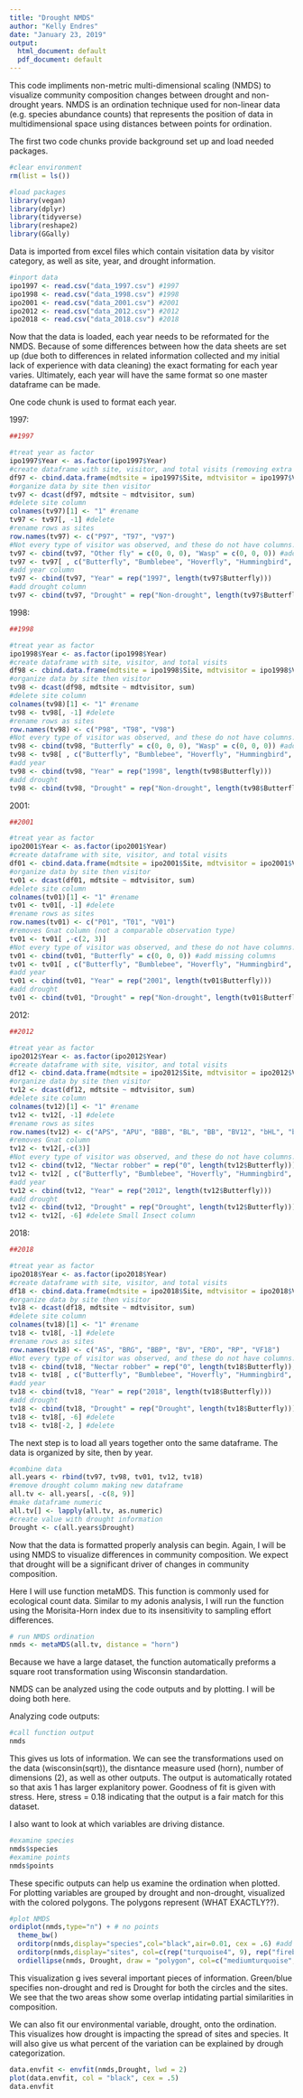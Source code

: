 ```yaml
---
title: "Drought NMDS"
author: "Kelly Endres"
date: "January 23, 2019"
output:
  html_document: default
  pdf_document: default
---
```


This code impliments non-metric multi-dimensional scaling (NMDS) to visualize community composition changes between drought and non-drought years. NMDS is an ordination technique used for non-linear data (e.g. species abundance counts) that represents the position of data in multidimensional space using distances between points for ordination.

The first two code chunks provide background set up and load needed packages. 

```r
#clear environment
rm(list = ls())
```

```r

#load packages
library(vegan)
library(dplyr)
library(tidyverse)
library(reshape2)
library(GGally)
```

Data is imported from excel files which contain visitation data by visitor category, as well as site, year, and drought information. 

```r

#inport data
ipo1997 <- read.csv("data_1997.csv") #1997
ipo1998 <- read.csv("data_1998.csv") #1998
ipo2001 <- read.csv("data_2001.csv") #2001
ipo2012 <- read.csv("data_2012.csv") #2012
ipo2018 <- read.csv("data_2018.csv") #2018
```

Now that the data is loaded, each year needs to be reformated for the NMDS. Because of some differences between how the data sheets are set up (due both to differences in related information collected and my initial lack of experience with data cleaning) the exact formating for each year varies. Ultimately, each year will have the same format so one master dataframe can be made. 

One code chunk is used to format each year. 

1997: 

```r

##1997

#treat year as factor
ipo1997$Year <- as.factor(ipo1997$Year)
#create dataframe with site, visitor, and total visits (removing extra information)
df97 <- cbind.data.frame(mdtsite = ipo1997$Site, mdtvisitor = ipo1997$Visitor, total.vis = ipo1997$Total.Visits)
#organize data by site then visitor
tv97 <- dcast(df97, mdtsite ~ mdtvisitor, sum)
#delete site column
colnames(tv97)[1] <- "1" #rename
tv97 <- tv97[, -1] #delete
#rename rows as sites
row.names(tv97) <- c("P97", "T97", "V97")
#Not every type of visitor was observed, and these do not have columns. Columns for missing visitors need to be added so that the years can be combined. 
tv97 <- cbind(tv97, "Other fly" = c(0, 0, 0), "Wasp" = c(0, 0, 0)) #add missing columns
tv97 <- tv97[ , c("Butterfly", "Bumblebee", "Hoverfly", "Hummingbird", "Other fly", "Solitary bee", "Wasp")] #order columns alphabetically
#add year column
tv97 <- cbind(tv97, "Year" = rep("1997", length(tv97$Butterfly)))
#add drought column
tv97 <- cbind(tv97, "Drought" = rep("Non-drought", length(tv97$Butterfly)))
```

1998: 

```r

##1998

#treat year as factor
ipo1998$Year <- as.factor(ipo1998$Year)
#create dataframe with site, visitor, and total visits
df98 <- cbind.data.frame(mdtsite = ipo1998$Site, mdtvisitor = ipo1998$Visitor, total.vis = ipo1998$Total.Visits)
#organize data by site then visitor
tv98 <- dcast(df98, mdtsite ~ mdtvisitor, sum)
#delete site column
colnames(tv98)[1] <- "1" #rename
tv98 <- tv98[, -1] #delete
#rename rows as sites
row.names(tv98) <- c("P98", "T98", "V98")
#Not every type of visitor was observed, and these do not have columns. Columns for missing visitors need to be added so that the years can be combined. 
tv98 <- cbind(tv98, "Butterfly" = c(0, 0, 0), "Wasp" = c(0, 0, 0)) #add missing columns
tv98 <- tv98[ , c("Butterfly", "Bumblebee", "Hoverfly", "Hummingbird", "Other fly", "Solitary bee", "Wasp")] #order columns alphabetically
#add year
tv98 <- cbind(tv98, "Year" = rep("1998", length(tv98$Butterfly)))
#add drought
tv98 <- cbind(tv98, "Drought" = rep("Non-drought", length(tv98$Butterfly)))
```

2001:

```r

##2001

#treat year as factor
ipo2001$Year <- as.factor(ipo2001$Year)
#create dataframe with site, visitor, and total visits
df01 <- cbind.data.frame(mdtsite = ipo2001$Site, mdtvisitor = ipo2001$Visitor, total.vis = ipo2001$Total.Visits)
#organize data by site then visitor
tv01 <- dcast(df01, mdtsite ~ mdtvisitor, sum)
#delete site column
colnames(tv01)[1] <- "1" #rename
tv01 <- tv01[, -1] #delete
#rename rows as sites
row.names(tv01) <- c("P01", "T01", "V01")
#removes Gnat column (not a comparable observation type)
tv01 <- tv01[ ,-c(2, 3)] 
#Not every type of visitor was observed, and these do not have columns. Columns for missing visitors need to be added so that the years can be combined. 
tv01 <- cbind(tv01, "Butterfly" = c(0, 0, 0)) #add missing columns
tv01 <- tv01[ , c("Butterfly", "Bumblebee", "Hoverfly", "Hummingbird", "Other fly", "Solitary bee", "Wasp")] #order columns
#add year
tv01 <- cbind(tv01, "Year" = rep("2001", length(tv01$Butterfly)))
#add drought
tv01 <- cbind(tv01, "Drought" = rep("Non-drought", length(tv01$Butterfly)))
```

2012:

```r

##2012

#treat year as factor
ipo2012$Year <- as.factor(ipo2012$Year)
#create dataframe with site, visitor, and total visits
df12 <- cbind.data.frame(mdtsite = ipo2012$Site, mdtvisitor = ipo2012$Visitor, total.vis = ipo2012$Total.Visits)
#organize data by site then visitor
tv12 <- dcast(df12, mdtsite ~ mdtvisitor, sum)
#delete site column
colnames(tv12)[1] <- "1" #rename
tv12 <- tv12[, -1] #delete
#rename rows as sites
row.names(tv12) <- c("APS", "APU", "BBB", "BL", "BB", "BV12", "bHL", "bHU", "ELL", "ELU", "EGH", "KP", "LLP1", "LLP2", "LLP3", "LLP4", "MFML", "MFMU", "ODR", "RPL", "RPU", "SVF", "SR", "UdH", "VF12", "VF212")
#removes Gnat column
tv12 <- tv12[,-c(3)]
#Not every type of visitor was observed, and these do not have columns. Columns for missing visitors need to be added so that the years can be combined. 
tv12 <- cbind(tv12, "Nectar robber" = rep("0", length(tv12$Butterfly))) #add missing columns
tv12 <- tv12[ , c("Butterfly", "Bumblebee", "Hoverfly", "Hummingbird", "Other fly", "Small insect", "Solitary bee", "Wasp")] #order columns
#add year
tv12 <- cbind(tv12, "Year" = rep("2012", length(tv12$Butterfly)))
#add drought
tv12 <- cbind(tv12, "Drought" = rep("Drought", length(tv12$Butterfly)))
tv12 <- tv12[, -6] #delete Small Insect column

```

2018: 

```r

##2018

#treat year as factor
ipo2018$Year <- as.factor(ipo2018$Year)
#create dataframe with site, visitor, and total visits
df18 <- cbind.data.frame(mdtsite = ipo2018$Site, mdtvisitor = ipo2018$Visitor, total.vis = ipo2018$Total.Visits)
#organize data by site then visitor
tv18 <- dcast(df18, mdtsite ~ mdtvisitor, sum)
#delete site column
colnames(tv18)[1] <- "1" #rename
tv18 <- tv18[, -1] #delete
#rename rows as sites
row.names(tv18) <- c("AS", "BRG", "BBP", "BV", "ERO", "RP", "VF18")
#Not every type of visitor was observed, and these do not have columns. Columns for missing visitors need to be added so that the years can be combined. 
tv18 <- cbind(tv18, "Nectar robber" = rep("0", length(tv18$Butterfly)), "Solitary bee" = rep("0", length(tv18$Butterfly))) #add missing columns
tv18 <- tv18[ , c("Butterfly", "Bumblebee", "Hoverfly", "Hummingbird", "Other fly", "Small insect", "Solitary bee", "Wasp")] #order columns
#add year
tv18 <- cbind(tv18, "Year" = rep("2018", length(tv18$Butterfly)))
#add drought
tv18 <- cbind(tv18, "Drought" = rep("Drought", length(tv18$Butterfly)))
tv18 <- tv18[, -6] #delete
tv18 <- tv18[-2, ] #delete
```


The next step is to load all years together onto the same dataframe. The data is organized by site, then by year. 

```r

#combine data
all.years <- rbind(tv97, tv98, tv01, tv12, tv18)
#remove drought column making new dataframe
all.tv <- all.years[, -c(8, 9)]
#make dataframe numeric
all.tv[] <- lapply(all.tv, as.numeric)
#create value with drought information
Drought <- c(all.years$Drought)
```

Now that the data is formatted properly analysis can begin. Again, I will be using NMDS to visualize differences in community composition. We expect that drought will be a significant driver of changes in community composition. 

Here I will use function metaMDS. This function is commonly used for ecological count data. Similar to my adonis analysis, I will run the function using the Morisita-Horn index due to its insensitivity to sampling effort differences. 

```r
# run NMDS ordination
nmds <- metaMDS(all.tv, distance = "horn")
```

Because we have a large dataset, the function automatically preforms a square root transformation using Wisconsin standardation. 

NMDS can be analyzed using the code outputs and by plotting. I will be doing both here. 

Analyzing code outputs:

```r
#call function output
nmds
```

This gives us lots of information. We can see the transformations used on the data (wisconsin(sqrt)), the disntance measure used (horn), number of dimensions (2), as well as other outputs. The output is automatically rotated so that axis 1 has larger explanitory power. Goodness of fit is given with stress. Here, stress = 0.18 indicating that the output is a fair match for this dataset. 

I also want to look at which variables are driving distance. 

```r
#examine species
nmds$species
#examine points
nmds$points
```

These specific outputs can help us examine the ordination when plotted. For plotting variables are grouped by drought and non-drought, visualized with the colored polygons. The polygons represent (WHAT EXACTLY??). 

```r

#plot NMDS
ordiplot(nmds,type="n") + # no points 
  theme_bw()
  orditorp(nmds,display="species",col="black",air=0.01, cex = .6) #add speices
  orditorp(nmds,display="sites", col=c(rep("turquoise4", 9), rep("firebrick", 33)), cex=.8, air=0.01) #add sites
  ordiellipse(nmds, Drought, draw = "polygon", col=c("mediumturquoise", "indianred1"), kind = "sd", alpha = c(50, 50)) #add overlap circles 

```


This visualization g ives several important pieces of information. Green/blue specifies non-drought and red is Drought for both the circles and the sites. We see that the two areas show some overlap intidating partial similarities in composition. 

We can also fit our environmental variable, drought, onto the ordination. This visualizes how drought is impacting the spread of sites and species. It will also give us what percent of the variation can be explained by drough categorization. 

```r
data.envfit <- envfit(nmds,Drought, lwd = 2)
plot(data.envfit, col = "black", cex = .5)
data.envfit
```

